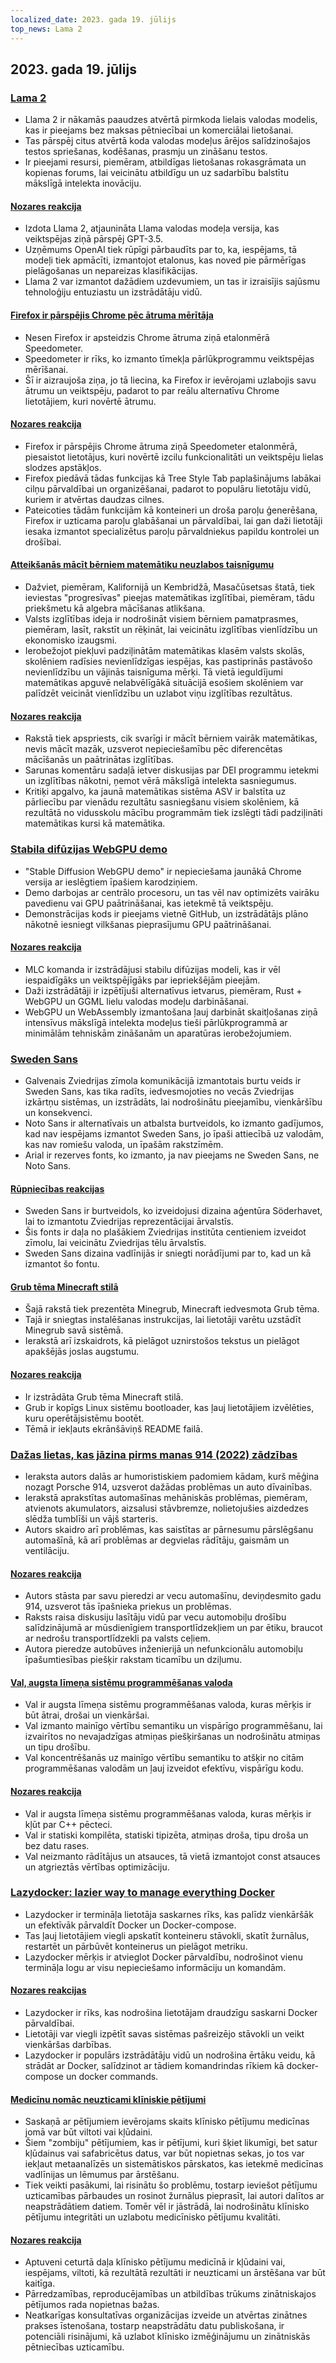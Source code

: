 ```yaml
---
localized_date: 2023. gada 19. jūlijs
top_news: Lama 2
---
```


## 2023. gada 19. jūlijs

### [Lama 2](https://ai.meta.com/llama/)

- Llama 2 ir nākamās paaudzes atvērtā pirmkoda lielais valodas modelis, kas ir pieejams bez maksas pētniecībai un komerciālai lietošanai.
- Tas pārspēj citus atvērtā koda valodas modeļus ārējos salīdzinošajos testos spriešanas, kodēšanas, prasmju un zināšanu testos.
- Ir pieejami resursi, piemēram, atbildīgas lietošanas rokasgrāmata un kopienas forums, lai veicinātu atbildīgu un uz sadarbību balstītu mākslīgā intelekta inovāciju.

#### [Nozares reakcija](http://news.ycombinator.com/item?id=36774627)

- Izdota Llama 2, atjaunināta Llama valodas modeļa versija, kas veiktspējas ziņā pārspēj GPT-3.5.
- Uzņēmums OpenAI tiek rūpīgi pārbaudīts par to, ka, iespējams, tā modeļi tiek apmācīti, izmantojot etalonus, kas noved pie pārmērīgas pielāgošanas un nepareizas klasifikācijas.
- Llama 2 var izmantot dažādiem uzdevumiem, un tas ir izraisījis sajūsmu tehnoloģiju entuziastu un izstrādātāju vidū.

#### [Firefox ir pārspējis Chrome pēc ātruma mērītāja](https://treeherder.mozilla.org/perfherder/graphs?timerange=31536000&series=mozilla-central,3735773,1,13&series=mozilla-central,3412459,1,13)

- Nesen Firefox ir apsteidzis Chrome ātruma ziņā etalonmērā Speedometer.
- Speedometer ir rīks, ko izmanto tīmekļa pārlūkprogrammu veiktspējas mērīšanai.
- Šī ir aizraujoša ziņa, jo tā liecina, ka Firefox ir ievērojami uzlabojis savu ātrumu un veiktspēju, padarot to par reālu alternatīvu Chrome lietotājiem, kuri novērtē ātrumu.

#### [Nozares reakcija](http://news.ycombinator.com/item?id=36770883)

- Firefox ir pārspējis Chrome ātruma ziņā Speedometer etalonmērā, piesaistot lietotājus, kuri novērtē izcilu funkcionalitāti un veiktspēju lielas slodzes apstākļos.
- Firefox piedāvā tādas funkcijas kā Tree Style Tab paplašinājums labākai cilņu pārvaldībai un organizēšanai, padarot to populāru lietotāju vidū, kuriem ir atvērtas daudzas cilnes.
- Pateicoties tādām funkcijām kā konteineri un droša paroļu ģenerēšana, Firefox ir uzticama paroļu glabāšanai un pārvaldībai, lai gan daži lietotāji iesaka izmantot specializētus paroļu pārvaldniekus papildu kontrolei un drošībai.

#### [Atteikšanās mācīt bērniem matemātiku neuzlabos taisnīgumu](https://www.noahpinion.blog/p/refusing-to-teach-kids-math-will)

- Dažviet, piemēram, Kalifornijā un Kembridžā, Masačūsetsas štatā, tiek ieviestas "progresīvas" pieejas matemātikas izglītībai, piemēram, tādu priekšmetu kā algebra mācīšanas atlikšana.
- Valsts izglītības ideja ir nodrošināt visiem bērniem pamatprasmes, piemēram, lasīt, rakstīt un rēķināt, lai veicinātu izglītības vienlīdzību un ekonomisko izaugsmi.
- Ierobežojot piekļuvi padziļinātām matemātikas klasēm valsts skolās, skolēniem radīsies nevienlīdzīgas iespējas, kas pastiprinās pastāvošo nevienlīdzību un vājinās taisnīguma mērķi. Tā vietā ieguldījumi matemātikas apguvē nelabvēlīgākā situācijā esošiem skolēniem var palīdzēt veicināt vienlīdzību un uzlabot viņu izglītības rezultātus.

#### [Nozares reakcija](http://news.ycombinator.com/item?id=36774940)

- Rakstā tiek apspriests, cik svarīgi ir mācīt bērniem vairāk matemātikas, nevis mācīt mazāk, uzsverot nepieciešamību pēc diferencētas mācīšanās un paātrinātas izglītības.
- Sarunas komentāru sadaļā ietver diskusijas par DEI programmu ietekmi un izglītības nākotni, ņemot vērā mākslīgā intelekta sasniegumus.
- Kritiķi apgalvo, ka jaunā matemātikas sistēma ASV ir balstīta uz pārliecību par vienādu rezultātu sasniegšanu visiem skolēniem, kā rezultātā no vidusskolu mācību programmām tiek izslēgti tādi padziļināti matemātikas kursi kā matemātika.

### [Stabila difūzijas WebGPU demo](https://islamov.ai/stable-diffusion-webgpu/)

- "Stable Diffusion WebGPU demo" ir nepieciešama jaunākā Chrome versija ar ieslēgtiem īpašiem karodziņiem.
- Demo darbojas ar centrālo procesoru, un tas vēl nav optimizēts vairāku pavedienu vai GPU paātrināšanai, kas ietekmē tā veiktspēju.
- Demonstrācijas kods ir pieejams vietnē GitHub, un izstrādātājs plāno nākotnē iesniegt vilkšanas pieprasījumu GPU paātrināšanai.

#### [Nozares reakcija](http://news.ycombinator.com/item?id=36766523)

- MLC komanda ir izstrādājusi stabilu difūzijas modeli, kas ir vēl iespaidīgāks un veiktspējīgāks par iepriekšējām pieejām.
- Daži izstrādātāji ir izpētījuši alternatīvus ietvarus, piemēram, Rust + WebGPU un GGML lielu valodas modeļu darbināšanai.
- WebGPU un WebAssembly izmantošana ļauj darbināt skaitļošanas ziņā intensīvus mākslīgā intelekta modeļus tieši pārlūkprogrammā ar minimālām tehniskām zināšanām un aparatūras ierobežojumiem.

### [Sweden Sans](https://identity.sweden.se/en/design-elements/typography)

- Galvenais Zviedrijas zīmola komunikācijā izmantotais burtu veids ir Sweden Sans, kas tika radīts, iedvesmojoties no vecās Zviedrijas izkārtņu sistēmas, un izstrādāts, lai nodrošinātu pieejamību, vienkāršību un konsekvenci.
- Noto Sans ir alternatīvais un atbalsta burtveidols, ko izmanto gadījumos, kad nav iespējams izmantot Sweden Sans, jo īpaši attiecībā uz valodām, kas nav romiešu valoda, un īpašām rakstzīmēm.
- Arial ir rezerves fonts, ko izmanto, ja nav pieejams ne Sweden Sans, ne Noto Sans.

#### [Rūpniecības reakcijas](http://news.ycombinator.com/item?id=36775398)

- Sweden Sans ir burtveidols, ko izveidojusi dizaina aģentūra Söderhavet, lai to izmantotu Zviedrijas reprezentācijai ārvalstīs.
- Šis fonts ir daļa no plašākiem Zviedrijas institūta centieniem izveidot zīmolu, lai veicinātu Zviedrijas tēlu ārvalstīs.
- Sweden Sans dizaina vadlīnijās ir sniegti norādījumi par to, kad un kā izmantot šo fontu.

#### [Grub tēma Minecraft stilā](https://github.com/Lxtharia/minegrub-theme)

- Šajā rakstā tiek prezentēta Minegrub, Minecraft iedvesmota Grub tēma.
- Tajā ir sniegtas instalēšanas instrukcijas, lai lietotāji varētu uzstādīt Minegrub savā sistēmā.
- Ierakstā arī izskaidrots, kā pielāgot uznirstošos tekstus un pielāgot apakšējās joslas augstumu.

#### [Nozares reakcija](http://news.ycombinator.com/item?id=36771980)

- Ir izstrādāta Grub tēma Minecraft stilā.
- Grub ir kopīgs Linux sistēmu bootloader, kas ļauj lietotājiem izvēlēties, kuru operētājsistēmu bootēt.
- Tēmā ir iekļauts ekrānšāviņš README failā.

### [Dažas lietas, kas jāzina pirms manas 914 (2022) zādzības](https://www.hagerty.com/media/advice/a-few-things-to-know-before-you-steal-my-914/)

- Ieraksta autors dalās ar humoristiskiem padomiem kādam, kurš mēģina nozagt Porsche 914, uzsverot dažādas problēmas un auto dīvainības.
- Ierakstā aprakstītas automašīnas mehāniskās problēmas, piemēram, atvienots akumulators, aizsalusi stāvbremze, nolietojušies aizdedzes slēdža tumblīši un vājš starteris.
- Autors skaidro arī problēmas, kas saistītas ar pārnesumu pārslēgšanu automašīnā, kā arī problēmas ar degvielas rādītāju, gaismām un ventilāciju.

#### [Nozares reakcija](http://news.ycombinator.com/item?id=36767092)

- Autors stāsta par savu pieredzi ar vecu automašīnu, deviņdesmito gadu 914, uzsverot tās īpašnieka priekus un problēmas.
- Raksts raisa diskusiju lasītāju vidū par vecu automobiļu drošību salīdzinājumā ar mūsdienīgiem transportlīdzekļiem un par ētiku, braucot ar nedrošu transportlīdzekli pa valsts ceļiem.
- Autora pieredze autobūves inženierijā un nefunkcionālu automobiļu īpašumtiesības piešķir rakstam ticamību un dziļumu.

#### [Val, augsta līmeņa sistēmu programmēšanas valoda](https://www.val-lang.dev/)

- Val ir augsta līmeņa sistēmu programmēšanas valoda, kuras mērķis ir būt ātrai, drošai un vienkāršai.
- Val izmanto mainīgo vērtību semantiku un vispārīgo programmēšanu, lai izvairītos no nevajadzīgas atmiņas piešķiršanas un nodrošinātu atmiņas un tipu drošību.
- Val koncentrēšanās uz mainīgo vērtību semantiku to atšķir no citām programmēšanas valodām un ļauj izveidot efektīvu, vispārīgu kodu.

#### [Nozares reakcija](http://news.ycombinator.com/item?id=36778566)

- Val ir augsta līmeņa sistēmu programmēšanas valoda, kuras mērķis ir kļūt par C++ pēcteci.
- Val ir statiski kompilēta, statiski tipizēta, atmiņas droša, tipu droša un bez datu rases.
- Val neizmanto rādītājus un atsauces, tā vietā izmantojot const atsauces un atgrieztās vērtības optimizāciju.

### [Lazydocker: lazier way to manage everything Docker](https://github.com/jesseduffield/lazydocker)

- Lazydocker ir termināļa lietotāja saskarnes rīks, kas palīdz vienkāršāk un efektīvāk pārvaldīt Docker un Docker-compose.
- Tas ļauj lietotājiem viegli apskatīt konteineru stāvokli, skatīt žurnālus, restartēt un pārbūvēt konteinerus un pielāgot metriku.
- Lazydocker mērķis ir atvieglot Docker pārvaldību, nodrošinot vienu termināļa logu ar visu nepieciešamo informāciju un komandām.

#### [Nozares reakcijas](http://news.ycombinator.com/item?id=36778905)

- Lazydocker ir rīks, kas nodrošina lietotājam draudzīgu saskarni Docker pārvaldībai.
- Lietotāji var viegli izpētīt savas sistēmas pašreizējo stāvokli un veikt vienkāršas darbības.
- Lazydocker ir populārs izstrādātāju vidū un nodrošina ērtāku veidu, kā strādāt ar Docker, salīdzinot ar tādiem komandrindas rīkiem kā docker-compose un docker commands.

#### [Medicīnu nomāc neuzticami klīniskie pētījumi](https://www.nature.com/articles/d41586-023-02299-w)

- Saskaņā ar pētījumiem ievērojams skaits klīnisko pētījumu medicīnas jomā var būt viltoti vai kļūdaini.
- Šiem "zombiju" pētījumiem, kas ir pētījumi, kuri šķiet likumīgi, bet satur kļūdainus vai safabricētus datus, var būt nopietnas sekas, jo tos var iekļaut metaanalīzēs un sistemātiskos pārskatos, kas ietekmē medicīnas vadlīnijas un lēmumus par ārstēšanu.
- Tiek veikti pasākumi, lai risinātu šo problēmu, tostarp ieviešot pētījumu uzticamības pārbaudes un rosinot žurnālus pieprasīt, lai autori dalītos ar neapstrādātiem datiem. Tomēr vēl ir jāstrādā, lai nodrošinātu klīnisko pētījumu integritāti un uzlabotu medicīnisko pētījumu kvalitāti.

#### [Nozares reakcija](http://news.ycombinator.com/item?id=36770624)

- Aptuveni ceturtā daļa klīnisko pētījumu medicīnā ir kļūdaini vai, iespējams, viltoti, kā rezultātā rezultāti ir neuzticami un ārstēšana var būt kaitīga.
- Pārredzamības, reproducējamības un atbildības trūkums zinātniskajos pētījumos rada nopietnas bažas.
- Neatkarīgas konsultatīvas organizācijas izveide un atvērtas zinātnes prakses īstenošana, tostarp neapstrādātu datu publiskošana, ir potenciāli risinājumi, kā uzlabot klīnisko izmēģinājumu un zinātniskās pētniecības uzticamību.
